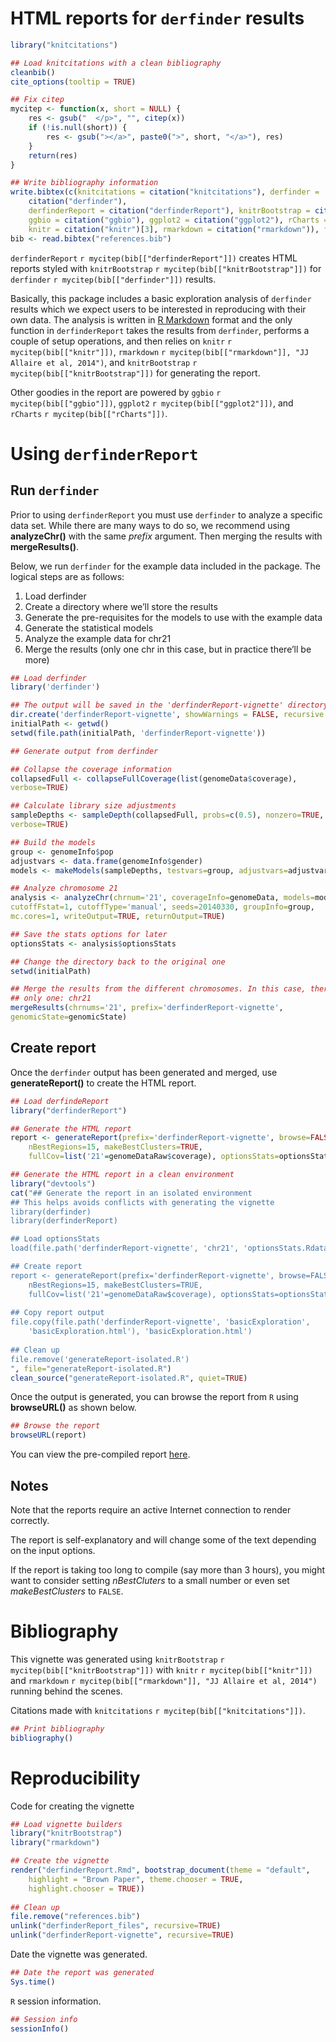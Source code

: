 <!--
%\VignetteEngine{knitr::knitr}
%\VignetteIndexEntry{derfinderReport}
-->

HTML reports for `derfinder` results
===================================

```r
library("knitcitations")

## Load knitcitations with a clean bibliography
cleanbib()
cite_options(tooltip = TRUE)

## Fix citep
mycitep <- function(x, short = NULL) {
    res <- gsub("  </p>", "", citep(x))
    if (!is.null(short)) {
        res <- gsub("></a>", paste0(">", short, "</a>"), res)
    }
    return(res)
}

## Write bibliography information
write.bibtex(c(knitcitations = citation("knitcitations"), derfinder = 
    citation("derfinder"), 
    derfinderReport = citation("derfinderReport"), knitrBootstrap = citation("knitrBootstrap"), 
    ggbio = citation("ggbio"), ggplot2 = citation("ggplot2"), rCharts = citation("rCharts"), 
    knitr = citation("knitr")[3], rmarkdown = citation("rmarkdown")), file = "references.bib")
bib <- read.bibtex("references.bib")
```


`derfinderReport` `r mycitep(bib[["derfinderReport"]])` creates HTML reports 
styled with `knitrBootstrap` `r mycitep(bib[["knitrBootstrap"]])` for 
`derfinder` `r mycitep(bib[["derfinder"]])` results.

Basically, this package includes a basic exploration analysis of `derfinder` 
results which we expect users to be interested in reproducing with their own
data. The analysis is written in [R Markdown](http://www.rstudio.com/ide/docs/r_markdown)
format and the only function in `derfinderReport` takes the results from 
`derfinder`, performs a couple of setup operations, and then relies on
`knitr` `r mycitep(bib[["knitr"]])`, `rmarkdown` 
`r mycitep(bib[["rmarkdown"]], "JJ Allaire et al, 2014")`, and `knitrBootstrap` 
`r mycitep(bib[["knitrBootstrap"]])` for generating the report. 

Other goodies in the report are powered by `ggbio` `r mycitep(bib[["ggbio"]])`, 
`ggplot2` `r mycitep(bib[["ggplot2"]])`, and `rCharts`
`r mycitep(bib[["rCharts"]])`.

# Using `derfinderReport`

## Run `derfinder`

Prior to using `derfinderReport` you must use `derfinder` to analyze a specific
data set. While there are many ways to do so, we recommend using 
__analyzeChr()__ with the same _prefix_ argument. Then merging the results with 
__mergeResults()__.

Below, we run `derfinder` for the example data included in the package. The
logical steps are as follows:

1. Load derfinder
1. Create a directory where we'll store the results
1. Generate the pre-requisites for the models to use with the example data
1. Generate the statistical models
1. Analyze the example data for chr21
1. Merge the results (only one chr in this case, but in practice there'll be more)

```r
## Load derfinder
library('derfinder')

## The output will be saved in the 'derfinderReport-vignette' directory
dir.create('derfinderReport-vignette', showWarnings = FALSE, recursive = TRUE)
initialPath <- getwd()
setwd(file.path(initialPath, 'derfinderReport-vignette'))

## Generate output from derfinder

## Collapse the coverage information
collapsedFull <- collapseFullCoverage(list(genomeData$coverage), 
verbose=TRUE)

## Calculate library size adjustments
sampleDepths <- sampleDepth(collapsedFull, probs=c(0.5), nonzero=TRUE, 
verbose=TRUE)

## Build the models
group <- genomeInfo$pop
adjustvars <- data.frame(genomeInfo$gender)
models <- makeModels(sampleDepths, testvars=group, adjustvars=adjustvars)

## Analyze chromosome 21
analysis <- analyzeChr(chrnum='21', coverageInfo=genomeData, models=models, 
cutoffFstat=1, cutoffType='manual', seeds=20140330, groupInfo=group, 
mc.cores=1, writeOutput=TRUE, returnOutput=TRUE)

## Save the stats options for later
optionsStats <- analysis$optionsStats

## Change the directory back to the original one
setwd(initialPath)

## Merge the results from the different chromosomes. In this case, there's 
## only one: chr21
mergeResults(chrnums='21', prefix='derfinderReport-vignette', 
genomicState=genomicState)
```


## Create report

Once the `derfinder` output has been generated and merged, use
__generateReport()__ to create the HTML report.


```r
## Load derfindeReport
library("derfinderReport")
```


```r
## Generate the HTML report
report <- generateReport(prefix='derfinderReport-vignette', browse=FALSE,
    nBestRegions=15, makeBestClusters=TRUE,
    fullCov=list('21'=genomeDataRaw$coverage), optionsStats=optionsStats)
```


```r
## Generate the HTML report in a clean environment
library("devtools")
cat("## Generate the report in an isolated environment
## This helps avoids conflicts with generating the vignette
library(derfinder)
library(derfinderReport)

## Load optionsStats
load(file.path('derfinderReport-vignette', 'chr21', 'optionsStats.Rdata'))

## Create report
report <- generateReport(prefix='derfinderReport-vignette', browse=FALSE,
    nBestRegions=15, makeBestClusters=TRUE,
    fullCov=list('21'=genomeDataRaw$coverage), optionsStats=optionsStats)
    
## Copy report output
file.copy(file.path('derfinderReport-vignette', 'basicExploration',
    'basicExploration.html'), 'basicExploration.html')
    
## Clean up
file.remove('generateReport-isolated.R')
", file="generateReport-isolated.R")
clean_source("generateReport-isolated.R", quiet=TRUE)
```

Once the output is generated, you can browse the report from `R` using 
__browseURL()__ as shown below.

```r
## Browse the report
browseURL(report)
```

You can view the pre-compiled report
[here](basicExploration.html).

## Notes

Note that the reports require an active Internet connection to render correctly.

The report is self-explanatory and will change some of the text depending on the
input options.

If the report is taking too long to compile (say more than 3 hours), you might
want to consider setting _nBestCluters_ to a small number or even set 
_makeBestClusters_ to `FALSE`.


# Bibliography

This vignette was generated using `knitrBootstrap` `r mycitep(bib[["knitrBootstrap"]])`
with `knitr` `r mycitep(bib[["knitr"]])` and `rmarkdown` `r mycitep(bib[["rmarkdown"]], "JJ Allaire et al, 2014")` running behind the scenes.

Citations made with `knitcitations` `r mycitep(bib[["knitcitations"]])`.

```r
## Print bibliography
bibliography()
```


# Reproducibility

Code for creating the vignette

```r
## Load vignette builders
library("knitrBootstrap")
library("rmarkdown")

## Create the vignette
render("derfinderReport.Rmd", bootstrap_document(theme = "default",
    highlight = "Brown Paper", theme.chooser = TRUE,
    highlight.chooser = TRUE))
  
## Clean up
file.remove("references.bib")
unlink("derfinderReport_files", recursive=TRUE)
unlink("derfinderReport-vignette", recursive=TRUE)
```

Date the vignette was generated.

```r
## Date the report was generated
Sys.time()
```

`R` session information.

```r
## Session info
sessionInfo()
```
